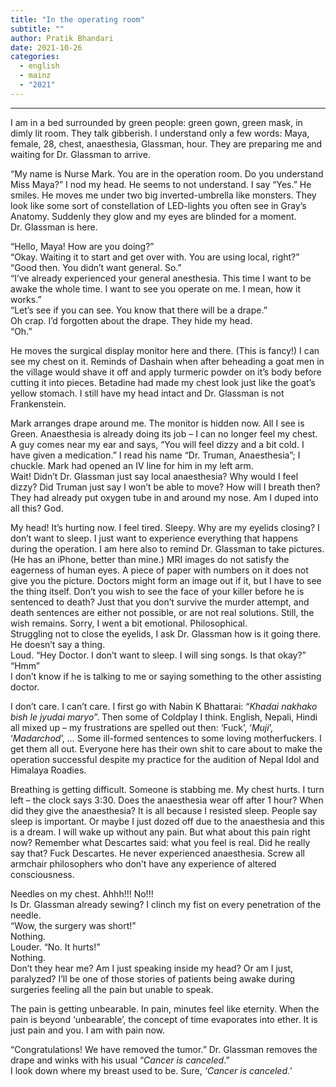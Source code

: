 ```yaml
---
title: "In the operating room"
subtitle: ""
author: Pratik Bhandari
date: 2021-10-26
categories:
  - english
  - mainz
  - "2021"
---
```


<!-- Oh, so some links brought you here. Cool.\ -->

***

I am in a bed surrounded by green people: green gown, green mask, in dimly lit room. They talk gibberish. I understand only a few words: Maya, female, 28, chest, anaesthesia, Glassman, hour. They are preparing me and waiting for Dr. Glassman to arrive.

"My name is Nurse Mark. You are in the operation room. Do you understand Miss Maya?" I nod my head. He seems to not understand. I say "Yes." He smiles.
He moves me under two big inverted-umbrella like monsters. They look like some sort of constellation of LED-lights you often see in Gray's Anatomy. Suddenly they glow and my eyes are blinded for a moment. Dr. Glassman is here.

"Hello, Maya! How are you doing?"\
"Okay. Waiting it to start and get over with. You are using local, right?"\
"Good then. You didn't want general. So."\
"I've already experienced your general anesthesia. This time I want to be awake the whole time. I want to see you operate on me. I mean, how it works."\
"Let's see if you can see. You know that there will be a drape."\
Oh crap. I'd forgotten about the drape. They hide my head.\
"Oh."\

He moves the surgical display monitor here and there. (This is fancy!) I can see my chest on it. Reminds of Dashain when after beheading a goat men in the village would shave it off and apply turmeric powder on it's body before cutting it into pieces. Betadine had made my chest look just like the goat's yellow stomach. I still have my head intact and Dr. Glassman is not Frankenstein.

Mark arranges drape around me. The monitor is hidden now. All I see is Green. Anaesthesia is already doing its job -- I can no longer feel my chest.
A guy comes near my ear and says, "You will feel dizzy and a bit cold. I have given a medication." I read his name "Dr. Truman, Anaesthesia"; I chuckle. Mark had opened an IV line for him in my left arm.\
Wait! Didn't Dr. Glassman just say local anaesthesia? Why would I feel dizzy? Did Truman just say I won't be able to move? How will I breath then? They had already put oxygen tube in and around my nose. Am I duped into all this? God.

My head! It's hurting now. I feel tired. Sleepy. Why are my eyelids closing? I don't want to sleep. I just want to experience everything that happens during the operation. I am here also to remind Dr. Glassman to take pictures. (He has an iPhone, better than mine.) MRI images do not satisfy the eagerness of human eyes. A piece of paper with numbers on it does not give you the picture. Doctors might form an image out if it, but I have to see the thing itself. Don't you wish to see the face of your killer before he is sentenced to death? Just that you don't survive the murder attempt, and death sentences are either not possible, or are not real solutions. Still, the wish remains. Sorry, I went a bit emotional. Philosophical.\
Struggling not to close the eyelids, I ask Dr. Glassman how is it going there. He doesn't say a thing.\
Loud. "Hey Doctor. I don't want to sleep. I will sing songs. Is that okay?"\
"Hmm"\
I don't know if he is talking to me or saying something to the other assisting doctor.\

I don't care. I can't care. I first go with Nabin K Bhattarai: "*Khadai nakhako bish le jyudai maryo*". Then some of Coldplay I think. English, Nepali, Hindi all mixed up -- my frustrations are spelled out then: 'Fuck', '*Muji*', '*Madarchod*', … Some ill-formed sentences to some loving motherfuckers. I get them all out.
Everyone here has their own shit to care about to make the operation successful despite my practice for the audition of Nepal Idol and Himalaya Roadies.\

Breathing is getting difficult. Someone is stabbing me. My chest hurts. I turn left -- the clock says 3:30. Does the anaesthesia wear off after 1 hour? When did they give the anaesthesia? It is all because I resisted sleep. People say sleep is important. Or maybe I just dozed off due to the anaesthesia and this is a dream. I will wake up without any pain. But what about this pain right now? Remember what Descartes said: what you feel is real. Did he really say that? Fuck Descartes. He never experienced anaesthesia. Screw all armchair philosophers who don't have any experience of altered consciousness.\

Needles on my chest. Ahhh!!! No!!!\
Is Dr. Glassman already sewing? I clinch my fist on every penetration of the needle.\
"Wow, the surgery was short!"\
Nothing.\
Louder. "No. It hurts!"\
Nothing.\
Don't they hear me? Am I just speaking inside my head? Or am I just, paralyzed? I'll be one of those stories of patients being awake during surgeries feeling all the pain but unable to speak.\

The pain is getting unbearable. In pain, minutes feel like eternity. When the pain is beyond 'unbearable', the concept of time evaporates into ether. It is just pain and you. I am with pain now.\


"Congratulations! We have removed the tumor." Dr. Glassman removes the drape and winks with his usual "*Cancer is canceled*."\
I look down where my breast used to be. Sure, *'Cancer is canceled.'*
